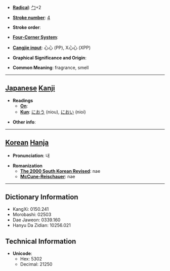 * '''[[Wiktionary:Chinese radical index| Radical]]''': [[Wiktionary:Chinese radical index 勹|勹]]+2

* '''[[Wiktionary:Chinese total strokes index|Stroke number]]''': [[Wiktionary:Chinese total strokes index 4|4]]

* '''Stroke order''': 

* '''[[Wiktionary:Chinese four corner index|Four-Corner System]]''': 

* '''[[Wiktionary:Chinese Cangjie index|Cangjie input]]''': 心心 (PP), X心心 (XPP)

* '''Graphical Significance and Origin''': 

* '''Common Meaning''': fragrance, smell

----

== [[Japanese]] [[Kanji]] ==

* '''Readings'''
** '''[[On]]''': 
** '''[[Kun]]''': [[におう]] (niou), [[におい]] (nioi)

* '''Other info''':  

----

== [[Korean]] [[Hanja]] ==

* '''Pronunciation''': 내

* '''Romanization'''
** '''[[The 2000 South Korean Revised Romanization|The 2000 South Korean Revised]]''': nae
** '''[[McCune-Reischauer]]''': nae

----

== Dictionary Information ==

* KangXi: 0150.241
* Morobashi: 02503
* Dae Jaweon: 0339.160
* Hanyu Da Zidian: 10256.021

== Technical Information ==

* '''Unicode''':
** Hex: 5302
** Decimal: 21250